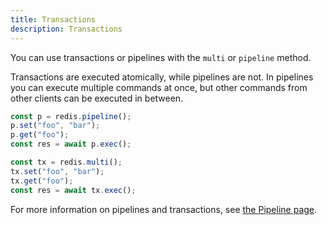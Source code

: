 ```yaml
---
title: Transactions
description: Transactions
---
```


You can use transactions or pipelines with the `multi` or `pipeline` method.

Transactions are executed atomically, while pipelines are not. In pipelines you can execute multiple commands at once, but other commands from other clients can be executed in between.

<CodeGroup>

```ts Pipeline
const p = redis.pipeline();
p.set("foo", "bar");
p.get("foo");
const res = await p.exec();
```

```ts Transaction
const tx = redis.multi();
tx.set("foo", "bar");
tx.get("foo");
const res = await tx.exec();
```

</CodeGroup>

For more information on pipelines and transactions, see
[the Pipeline page](https://docs.upstash.com/oss/sdks/ts/redis/pipelining/pipeline-transaction).

